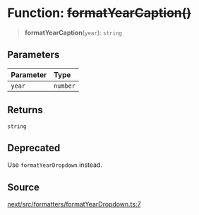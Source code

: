 # Function: ~~formatYearCaption()~~

> **formatYearCaption**(`year`): `string`

## Parameters

| Parameter | Type |
| :------ | :------ |
| `year` | `number` |

## Returns

`string`

## Deprecated

Use `formatYearDropdown` instead.

## Source

[next/src/formatters/formatYearDropdown.ts:7](https://github.com/gpbl/react-day-picker/blob/86f49ff11/next/src/formatters/formatYearDropdown.ts#L7)
